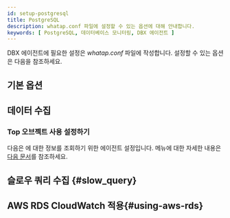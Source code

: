 ```yaml
---
id: setup-postgresql
title: PostgreSQL 
description: whatap.conf 파일에 설정할 수 있는 옵션에 대해 안내합니다.
keywords: [ PostgreSQL, 데이터베이스 모니터링, DBX 에이전트 ]
---
```





DBX 에이전트에 필요한 설정은 *whatap.conf* 파일에 작성합니다. 설정할 수 있는 옵션은 다음을 참조하세요.

## 기본 옵션

<Dbagentdbxbasicoption />    

## 데이터 수집

<Dbagentsettingdatacollection />   

### Top 오브젝트 사용 설정하기

다음은 <Cmdname sid="dbObjectInfo" />에 대한 정보를 조회하기 위한 에이전트 설정입니다. <Cmdname sid="dbObjectInfo" /> 메뉴에 대한 자세한 내용은 [다음 문서](analysis-top-object)를 참조하세요.


<Dbpgtopobjectagentsetting />

## 슬로우 쿼리 수집 {#slow_query}

<Dbagentslowquery />

## AWS RDS CloudWatch 적용{#using-aws-rds}

<AWSRDSdesc name='db_postgresql_counter' />

<Dbagentaws />


<Dbaes256encrypt />  


<Dbsettingagentnamedetails level={2} agentType="DBX" />